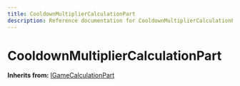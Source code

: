 ```yaml
---
title: CooldownMultiplierCalculationPart
description: Reference documentation for CooldownMultiplierCalculationPart meta class
---
```



# CooldownMultiplierCalculationPart

**Inherits from:** [IGameCalculationPart](/classes/igamecalculationpart)

<ClassDetails file="/db/classes/CooldownMultiplierCalculationPart.12f7ff16d923.json" />
